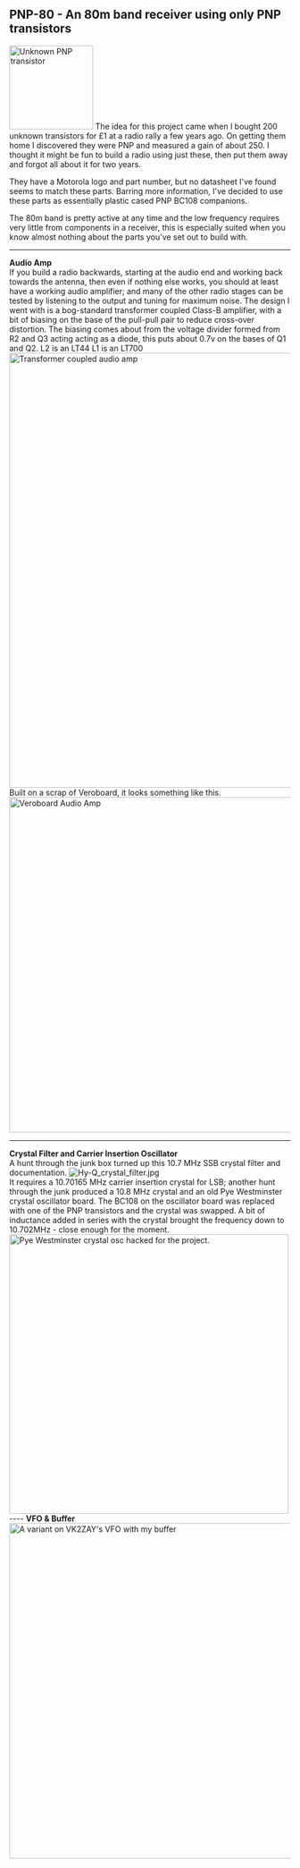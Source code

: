 == PNP-80 - An 80m band receiver using only PNP transistors ==
[[Image:Unknown_motorola_PNP_Transistor.jpg|thumb|150px|right|Unknown PNP transistor]]
The idea for this project came when I bought 200 unknown transistors for £1 at a radio rally a few years ago. On getting them home I discovered they were PNP and measured a gain of about 250. I thought it might be fun to build a radio using just these, then put them away and forgot all about it for two years.

They have a Motorola logo and part number, but no datasheet I've found seems to match these parts. Barring more information, I've decided to use these parts as essentially plastic cased PNP BC108 companions.

The 80m band is pretty active at any time and the low frequency requires very little from components in a receiver, this is especially suited when you know almost nothing about the parts you've set out to build with.

----
'''Audio Amp'''<br>
If you build a radio backwards, starting at the audio end and working back towards the antenna, then even if nothing else works, you should at least have a working audio amplifier; and many of the other radio stages can be tested by listening to the output and tuning for maximum noise.
The design I went with is a bog-standard transformer coupled Class-B amplifier, with a bit of biasing on the base of the pull-pull pair to reduce cross-over distortion. The biasing comes about from the voltage divider formed from R2 and Q3 acting acting as a diode, this puts about 0.7v on the bases of Q1 and Q2.
L2 is an LT44
L1 is an LT700
[[Image:Transformer_coupled_PNP_amp.png|thumb|778px|Transformer coupled audio amp]]
Built on a scrap of Veroboard, it looks something like this.
[[Image:Transformer_coupled_PNP_audio_amp.jpg|thumb|600px|center|Veroboard Audio Amp]]
----
'''Crystal Filter and Carrier Insertion Oscillator'''<br>
A hunt through the junk box turned up this 10.7 MHz SSB crystal filter and documentation. 
[[Image:Hy-Q_crystal_filter.jpg]]
<br>It requires a 10.70165 MHz carrier insertion crystal for LSB; another hunt through the junk produced a 10.8 MHz crystal and an old Pye Westminster crystal oscillator board.
The BC108 on the oscillator board was replaced with one of the PNP transistors and the crystal was swapped. A bit of inductance added in series with the crystal brought the frequency down to 10.702MHz - close enough for the moment.
[[Image:PNP-BFO.jpg|thumb|500px|Pye Westminster crystal osc hacked for the project.]]<br>
----
'''VFO & Buffer'''<br>
[[Image:PNP-80-vfo-buffer.png|thumb|600px|center|A variant on VK2ZAY's VFO with my buffer]]